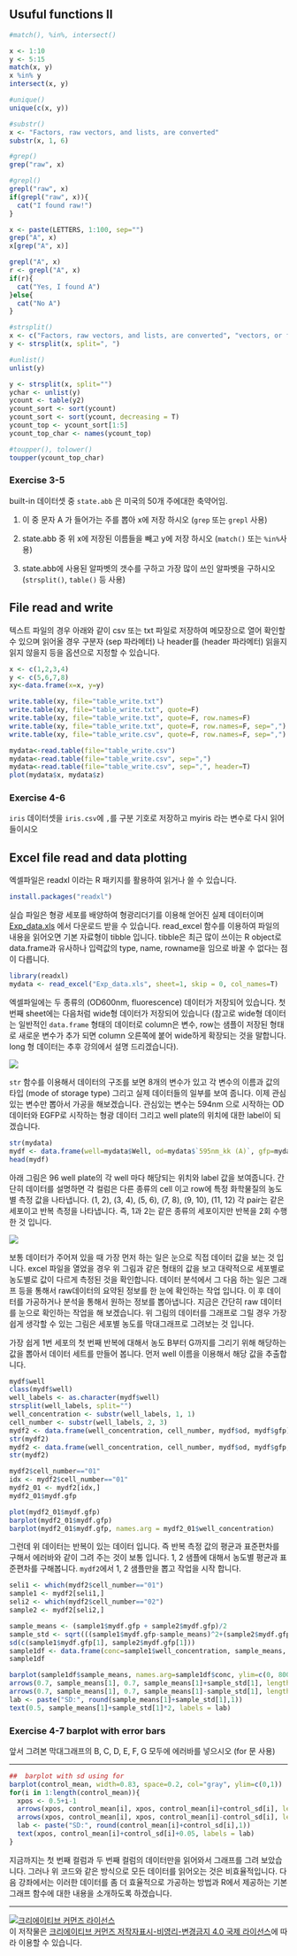


## Usuful functions II

```r
#match(), %in%, intersect()

x <- 1:10
y <- 5:15
match(x, y)
x %in% y
intersect(x, y)

#unique()
unique(c(x, y))

#substr()
x <- "Factors, raw vectors, and lists, are converted"
substr(x, 1, 6)

#grep()
grep("raw", x)

#grepl()
grepl("raw", x)
if(grepl("raw", x)){
  cat("I found raw!")
}

x <- paste(LETTERS, 1:100, sep="")
grep("A", x)
x[grep("A", x)]

grepl("A", x)
r <- grepl("A", x)
if(r){
  cat("Yes, I found A")
}else{
  cat("No A")
}

#strsplit()
x <- c("Factors, raw vectors, and lists, are converted", "vectors, or for, strings with")
y <- strsplit(x, split=", ")

#unlist()
unlist(y)

y <- strsplit(x, split="")
ychar <- unlist(y)
ycount <- table(y2)
ycount_sort <- sort(ycount)
ycount_sort <- sort(ycount, decreasing = T)
ycount_top <- ycount_sort[1:5]
ycount_top_char <- names(ycount_top)

#toupper(), tolower()
toupper(ycount_top_char)


```

### Exercise 3-5

built-in 데이터셋 중 `state.abb` 은 미국의 50개 주에대한 축약어임. 

1) 이 중 문자 A 가 들어가는 주를 뽑아 x에 저장 하시오 (`grep` 또는 `grepl` 사용) 

2) state.abb 중 위 x에 저장된 이름들을 빼고 y에 저장 하시오 (`match()` 또는 `%in%`사용)

3) state.abb에 사용된 알파벳의 갯수를 구하고 가장 많이 쓰인 알파벳을 구하시오 (`strsplit()`, `table()` 등 사용)






## File read and write

텍스트 파일의 경우 아래와 같이 csv 또는 txt 파일로 저장하여 메모장으로 열어 확인할 수 있으며 읽어올 경우 구분자 (sep 파라메터) 나 header를 (header 파라메터) 읽을지 읽지 않을지 등을 옵션으로 지정할 수 있습니다. 

```r
x <- c(1,2,3,4)
y <- c(5,6,7,8)
xy<-data.frame(x=x, y=y)

write.table(xy, file="table_write.txt")
write.table(xy, file="table_write.txt", quote=F)
write.table(xy, file="table_write.txt", quote=F, row.names=F)
write.table(xy, file="table_write.txt", quote=F, row.names=F, sep=",")
write.table(xy, file="table_write.csv", quote=F, row.names=F, sep=",")

mydata<-read.table(file="table_write.csv")
mydata<-read.table(file="table_write.csv", sep=",")
mydata<-read.table(file="table_write.csv", sep=",", header=T)
plot(mydata$x, mydata$z)

```


### Exercise 4-6

`iris` 데이터셋을 `iris.csv`에 `,`를 구분 기호로 저장하고 myiris 라는 변수로 다시 읽어 들이시오 


## Excel file read and data plotting

엑셀파일은 readxl 이라는 R 패키지를 활용하여 읽거나 쓸 수 있습니다. 

```r
install.packages("readxl")
```

실습 파일은 형광 세포를 배양하여 형광리더기를 이용해 얻어진 실제 데이터이며 [Exp_data.xls](https://github.com/greendaygh/Rprog2020/blob/master/Exp_data.xls) 에서 다운로드 받을 수 있습니다. read_excel 함수를 이용하여 파일의 내용을 읽어오면 기본 자료형이 tibble 입니다. tibble은 최근 많이 쓰이는 R object로 data.frame과 유사하나 입력값의 type, name, rowname을 임으로 바꿀 수 없다는 점이 다릅니다. 

```r
library(readxl)
mydata <- read_excel("Exp_data.xls", sheet=1, skip = 0, col_names=T)

```

엑셀파일에는 두 종류의 (OD600nm, fluorescence) 데이터가 저장되어 있습니다. 첫 번째 sheet에는 다음처럼 wide형 데이터가 저장되어 있습니다 (참고로 wide형 데이터는 일반적인 `data.frame` 형태의 데이터로 column은 변수, row는 샘플이 저장된 형태로 새로운 변수가 추가 되면 column 오른쪽에 붙어 wide하게 확장되는 것을 말합니다. long 형 데이터는 추후 강의에서 설명 드리겠습니다). 

![](images/04/excelfile01.PNG)


`str` 함수를 이용해서 데이터의 구조를 보면 8개의 변수가 있고 각 변수의 이름과 값의 타입 (mode of storage type) 그리고 실제 데이터들의 일부를 보여 줍니다. 이제 관심있는 변수만 뽑아서 가공을 해보겠습니다. 관심있는 변수는 594nm 으로 시작하는 OD 데이터와 EGFP로 시작하는 형광 데이터 그리고 well plate의 위치에 대한 label이 되겠습니다. 


```r
str(mydata)
mydf <- data.frame(well=mydata$Well, od=mydata$`595nm_kk (A)`, gfp=mydata$`EGFP_sulim (Counts)`)
head(mydf)
```


아래 그림은 96 well plate의 각 well 마다 해당되는 위치와 label 값을 보여줍니다. 간단히 데이터를 설명하면 각 컬럼은 다른 종류의 cell 이고 row에 특정 화학물질의 농도별 측정 값을 나타냅니다. (1, 2), (3, 4), (5, 6), (7, 8), (9, 10), (11, 12) 각 pair는 같은 세포이고 반복 측정을 나타냅니다. 즉, 1과 2는 같은 종류의 세포이지만 반복을 2회 수행 한 것 입니다.  


![](images/04/excelfile02.PNG)

보통 데이터가 주어져 있을 때 가장 먼저 하는 일은 눈으로 직접 데이터 값을 보는 것 입니다. excel 파일을 열었을 경우 위 그림과 같은 형태의 값을 보고 대략적으로 세포별로 농도별로 값이 다르게 측정된 것을 확인합니다. 데이터 분석에서 그 다음 하는 일은 그래프 등을 통해서 raw데이터의 요약된 정보를 한 눈에 확인하는 작업 입니다. 이 후 데이터를 가공하거나 분석을 통해서 원하는 정보를 뽑아냅니다. 지금은 간단히 raw 데이터를 눈으로 확인하는 작업을 해 보겠습니다. 위 그림의 데이터를 그래프로 그릴 경우 가장 쉽게 생각할 수 있는 그림은 세포별 농도를 막대그래프로 그려보는 것 입니다. 

가장 쉽게 1번 세포의 첫 번째 반복에 대해서 농도 B부터 G까지를 그리기 위해 해당하는 값을 뽑아서 데이터 세트를 만들어 봅니다. 먼저 well 이름을 이용해서 해당 값을 추출합니다. 

```r
mydf$well
class(mydf$well)
well_labels <- as.character(mydf$well)
strsplit(well_labels, split="")
well_concentration <- substr(well_labels, 1, 1)
cell_number <- substr(well_labels, 2, 3)
mydf2 <- data.frame(well_concentration, cell_number, mydf$od, mydf$gfp)
str(mydf2)
mydf2 <- data.frame(well_concentration, cell_number, mydf$od, mydf$gfp, stringsAsFactors = F)
str(mydf2)

mydf2$cell_number=="01"
idx <- mydf2$cell_number=="01"
mydf2_01 <- mydf2[idx,]
mydf2_01$mydf.gfp

plot(mydf2_01$mydf.gfp)
barplot(mydf2_01$mydf.gfp)
barplot(mydf2_01$mydf.gfp, names.arg = mydf2_01$well_concentration)

```

그런데 위 데이터는 반복이 있는 데이터 입니다. 즉 반복 측정 값의 평균과 표준편차를 구해서 에러바와 같이 그려 주는 것이 보통 입니다. 1, 2 샘플에 대해서 농도별 평균과 표준편차를 구해봅니다. `mydf2`에서 1, 2 샘플만을 뽑고 작업을 시작 합니다. 

```r
seli1 <- which(mydf2$cell_number=="01")
sample1 <- mydf2[seli1,]
seli2 <- which(mydf2$cell_number=="02")
sample2 <- mydf2[seli2,]

sample_means <- (sample1$mydf.gfp + sample2$mydf.gfp)/2
sample_std <- sqrt(((sample1$mydf.gfp-sample_means)^2+(sample2$mydf.gfp-sample_means)^2)/(2-1))
sd(c(sample1$mydf.gfp[1], sample2$mydf.gfp[1]))
sample1df <- data.frame(conc=sample1$well_concentration, sample_means, sample_std)
sample1df
```


```r
barplot(sample1df$sample_means, names.arg=sample1df$conc, ylim=c(0, 80000))
arrows(0.7, sample_means[1], 0.7, sample_means[1]+sample_std[1], length=0.1, angle=90)
arrows(0.7, sample_means[1], 0.7, sample_means[1]-sample_std[1], length=0.1, angle=90)
lab <- paste("SD:", round(sample_means[1]+sample_std[1],1))
text(0.5, sample_means[1]+sample_std[1]*2, labels = lab)
```



### Exercise 4-7 barplot with error bars

앞서 그려본 막대그래프의 B, C, D, E, F, G 모두에 에러바를 넣으시오 (for 문 사용) 

---

```r
##  barplot with sd using for
barplot(control_mean, width=0.83, space=0.2, col="gray", ylim=c(0,1))
for(i in 1:length(control_mean)){
  xpos <- 0.5+i-1
  arrows(xpos, control_mean[i], xpos, control_mean[i]+control_sd[i], length=0.1, angle=90)
  arrows(xpos, control_mean[i], xpos, control_mean[i]-control_sd[i], length=0.1, angle=90)
  lab <- paste("SD:", round(control_mean[i]+control_sd[i],1))
  text(xpos, control_mean[i]+control_sd[i]+0.05, labels = lab)
}

```


지금까지는 첫 번째 컬럼과 두 번째 컬럼의 데이터만을 읽어와서 그래프를 그려 보았습니다. 그러나 위 코드와 같은 방식으로 모든 데이터를 읽어오는 것은 비효율적입니다. 다음 강좌에서는 이러한 데이터를 좀 더 효율적으로 가공하는 방법과 R에서 제공하는 기본 그래프 함수에 대한 내용을 소개하도록 하겠습니다. 


---


<a rel="license" href="http://creativecommons.org/licenses/by-nc-nd/4.0/"><img alt="크리에이티브 커먼즈 라이선스" style="border-width:0" src="https://i.creativecommons.org/l/by-nc-nd/4.0/88x31.png" /></a><br />이 저작물은 <a rel="license" href="http://creativecommons.org/licenses/by-nc-nd/4.0/">크리에이티브 커먼즈 저작자표시-비영리-변경금지 4.0 국제 라이선스</a>에 따라 이용할 수 있습니다.

